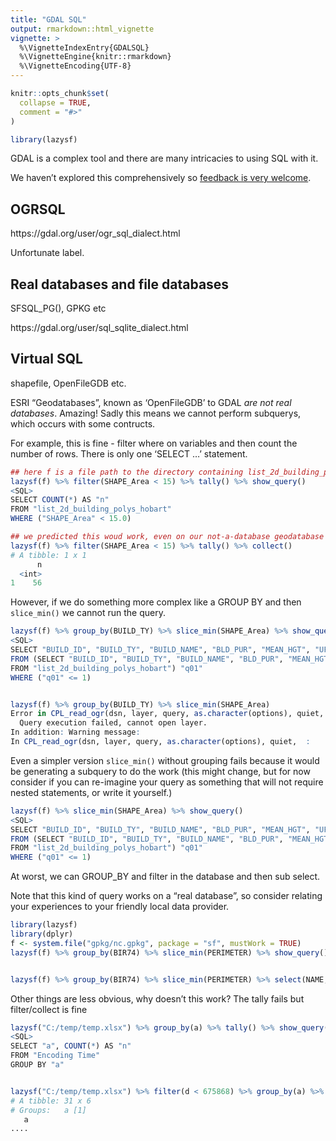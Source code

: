 ---
title: "GDAL SQL"
output: rmarkdown::html_vignette
vignette: >
  %\VignetteIndexEntry{GDALSQL}
  %\VignetteEngine{knitr::rmarkdown}
  %\VignetteEncoding{UTF-8}
---

```{r, include = FALSE}
knitr::opts_chunk$set(
  collapse = TRUE,
  comment = "#>"
)
```

```{r setup}
library(lazysf)
```


GDAL is a complex tool and there are many intricacies to using SQL with it. 

We haven't explored this comprehensively so [feedback is very welcome](https://github.com/mdsumner/lazysf/issues).


## OGRSQL 

https://gdal.org/user/ogr_sql_dialect.html

Unfortunate label. 

## Real databases and file databases


SFSQL_PG(), GPKG etc

https://gdal.org/user/sql_sqlite_dialect.html

## Virtual SQL

shapefile, OpenFileGDB etc. 

ESRI "Geodatabases", known as 'OpenFileGDB' to GDAL *are not real databases*. Amazing!  Sadly this means we cannot perform subquerys, which occurs with some contructs. 

For example, this is fine - filter where on variables and then count the number of rows. There is only one 'SELECT ...' statement. 

```R
## here f is a file path to the directory containing list_2d_building_polys_hobart from TheLIST opendata
lazysf(f) %>% filter(SHAPE_Area < 15) %>% tally() %>% show_query()
<SQL>
SELECT COUNT(*) AS "n"
FROM "list_2d_building_polys_hobart"
WHERE ("SHAPE_Area" < 15.0)

## we predicted this woud work, even on our not-a-database geodatabase
lazysf(f) %>% filter(SHAPE_Area < 15) %>% tally() %>% collect()
# A tibble: 1 x 1
      n
  <int>
1    56
```

However, if we do something more complex like a GROUP BY and then `slice_min()` we cannot run the query. 

```R
lazysf(f) %>% group_by(BUILD_TY) %>% slice_min(SHAPE_Area) %>% show_query()
<SQL>
SELECT "BUILD_ID", "BUILD_TY", "BUILD_NAME", "BLD_PUR", "MEAN_HGT", "UFI", "CREATED_ON", "LIST_GUID", "NOM_REG_NO", "SHAPE_Length", "SHAPE_Area", "SHAPE"
FROM (SELECT "BUILD_ID", "BUILD_TY", "BUILD_NAME", "BLD_PUR", "MEAN_HGT", "UFI", "CREATED_ON", "LIST_GUID", "NOM_REG_NO", "SHAPE_Length", "SHAPE_Area", "SHAPE", RANK() OVER (PARTITION BY "BUILD_TY" ORDER BY "SHAPE_Area") AS "q01"
FROM "list_2d_building_polys_hobart") "q01"
WHERE ("q01" <= 1)


lazysf(f) %>% group_by(BUILD_TY) %>% slice_min(SHAPE_Area)
Error in CPL_read_ogr(dsn, layer, query, as.character(options), quiet,  : 
  Query execution failed, cannot open layer.
In addition: Warning message:
In CPL_read_ogr(dsn, layer, query, as.character(options), quiet,  :

```

Even a simpler version `slice_min()` without grouping fails because it would be generating a subquery to do the work (this might change, but for now consider if you can re-imagine your query as something that will not require nested statements, or write it yourself.)

```R
lazysf(f) %>% slice_min(SHAPE_Area) %>% show_query()
<SQL>
SELECT "BUILD_ID", "BUILD_TY", "BUILD_NAME", "BLD_PUR", "MEAN_HGT", "UFI", "CREATED_ON", "LIST_GUID", "NOM_REG_NO", "SHAPE_Length", "SHAPE_Area", "SHAPE"
FROM (SELECT "BUILD_ID", "BUILD_TY", "BUILD_NAME", "BLD_PUR", "MEAN_HGT", "UFI", "CREATED_ON", "LIST_GUID", "NOM_REG_NO", "SHAPE_Length", "SHAPE_Area", "SHAPE", RANK() OVER (ORDER BY "SHAPE_Area") AS "q01"
FROM "list_2d_building_polys_hobart") "q01"
WHERE ("q01" <= 1)
```

At worst, we can GROUP_BY and filter in the database and then sub select. 

Note that this kind of query works on a "real database", so consider relating your experiences to your friendly local data provider. 



```{r real-gpkg}
library(lazysf)
library(dplyr)
f <- system.file("gpkg/nc.gpkg", package = "sf", mustWork = TRUE)
lazysf(f) %>% group_by(BIR74) %>% slice_min(PERIMETER) %>% show_query()


lazysf(f) %>% group_by(BIR74) %>% slice_min(PERIMETER) %>% select(NAME, PERIMETER, geom) %>% st_as_sf()
```

Other things are less obvious, why doesn't this work? The tally fails but filter/collect is fine

```R
lazysf("C:/temp/temp.xlsx") %>% group_by(a) %>% tally() %>% show_query()
<SQL>
SELECT "a", COUNT(*) AS "n"
FROM "Encoding Time"
GROUP BY "a"


lazysf("C:/temp/temp.xlsx") %>% filter(d < 675868) %>% group_by(a) %>% collect()
# A tibble: 31 x 6
# Groups:   a [1]
   a               
....
```
